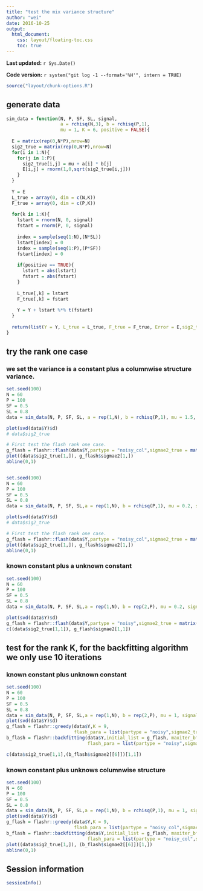 ```yaml
---
title: "test the mix variance structure"
author: "wei"
date: 2016-10-25
output: 
  html_document:
    css: layout/floating-toc.css
    toc: true
---
```


**Last updated:** `r Sys.Date()`

**Code version:** `r system("git log -1 --format='%H'", intern = TRUE)`

```r
source("layout/chunk-options.R")
```

## generate data

```r
sim_data = function(N, P, SF, SL, signal,
                    a = rchisq(N,3), b = rchisq(P,1),
                    mu = 1, K = 6, positive = FALSE){
  
  E = matrix(rep(0,N*P),nrow=N)
  sig2_true = matrix(rep(0,N*P),nrow=N)
  for(i in 1:N){
    for(j in 1:P){
      sig2_true[i,j] = mu + a[i] * b[j]
      E[i,j] = rnorm(1,0,sqrt(sig2_true[i,j]))
    }
  }
  
  Y = E
  L_true = array(0, dim = c(N,K))
  F_true = array(0, dim = c(P,K))
  
  for(k in 1:K){
    lstart = rnorm(N, 0, signal)
    fstart = rnorm(P, 0, signal)
    
    index = sample(seq(1:N),(N*SL))
    lstart[index] = 0
    index = sample(seq(1:P),(P*SF))
    fstart[index] = 0
    
    if(positive == TRUE){
      lstart = abs(lstart)
      fstart = abs(fstart)
    }
    
    L_true[,k] = lstart
    F_true[,k] = fstart
    
    Y = Y + lstart %*% t(fstart)
  }
  
  return(list(Y = Y, L_true = L_true, F_true = F_true, Error = E,sig2_true = sig2_true))
}
```

## try the rank one case

### we set the variance is a constant plus a columnwise structure variance.

```r
set.seed(100)
N = 60
P = 100
SF = 0.5
SL = 0.8
data = sim_data(N, P, SF, SL, a = rep(1,N), b = rchisq(P,1), mu = 1.5, signal = 1,K = 1)

plot(svd(data$Y)$d)
# data$sig2_true

# First test the flash rank one case.
g_flash = flashr::flash(data$Y,partype = "noisy_col",sigmae2_true = matrix(1.5,ncol = P, nrow = N))
plot((data$sig2_true[1,]), g_flash$sigmae2[1,])
abline(0,1)


set.seed(100)
N = 60
P = 100
SF = 0.5
SL = 0.8
data = sim_data(N, P, SF, SL,a = rep(1,N), b = rchisq(P,1), mu = 0.2, signal = 2,K = 1)

plot(svd(data$Y)$d)
# data$sig2_true

# First test the flash rank one case.
g_flash = flashr::flash(data$Y,partype = "noisy_col",sigmae2_true = matrix(0.2,ncol = P, nrow = N))
plot((data$sig2_true[1,]), g_flash$sigmae2[1,])
abline(0,1)

```

### known constant plus a unknown constant

```r
set.seed(100)
N = 60
P = 100
SF = 0.5
SL = 0.8
data = sim_data(N, P, SF, SL,a = rep(1,N), b = rep(2,P), mu = 0.2, signal = 2,K = 1)

plot(svd(data$Y)$d)
g_flash = flashr::flash(data$Y,partype = "noisy",sigmae2_true = matrix(0.2,ncol = P, nrow = N))
c((data$sig2_true[1,1]), g_flash$sigmae2[1,1])

```

## test for the rank K, for the backfitting algorithm we only use 10 iterations

### known constant plus unknown constant

```r
set.seed(100)
N = 60
P = 100
SF = 0.5
SL = 0.8
data = sim_data(N, P, SF, SL,a = rep(1,N), b = rep(2,P), mu = 1, signal = 2,K = 6)
plot(svd(data$Y)$d)
g_flash = flashr::greedy(data$Y,K = 9,
                         flash_para = list(partype = "noisy",sigmae2_true = matrix(1,ncol = P, nrow = N)))
b_flash = flashr::backfitting(data$Y,initial_list = g_flash, maxiter_bf = 10, 
                              flash_para = list(partype = "noisy",sigmae2_true = matrix(1,ncol = P, nrow = N)))

c(data$sig2_true[1,1],(b_flash$sigmae2[[6]])[1,1])
```


### known constant plus unknows columnwise structure

```r
set.seed(100)
N = 60
P = 100
SF = 0.5
SL = 0.8
data = sim_data(N, P, SF, SL,a = rep(1,N), b = rchisq(P,1), mu = 1, signal = 2,K = 6)
plot(svd(data$Y)$d)
g_flash = flashr::greedy(data$Y,K = 9,
                         flash_para = list(partype = "noisy_col",sigmae2_true = matrix(1,ncol = P, nrow = N)))
b_flash = flashr::backfitting(data$Y,initial_list = g_flash, maxiter_bf = 10, 
                              flash_para = list(partype = "noisy_col",sigmae2_true = matrix(1,ncol = P, nrow = N)))
plot((data$sig2_true[1,]), (b_flash$sigmae2[[6]])[1,])
abline(0,1)
```


## Session information

```r
sessionInfo()
```
